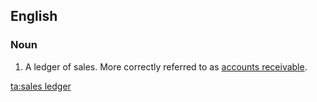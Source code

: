 ==English==

===Noun===
{{en-noun|head=[[sales]] [[ledger]]}}

# {{context|accounting}} A ledger of sales. More correctly referred to as [[accounts receivable]].

[[ta:sales ledger]]